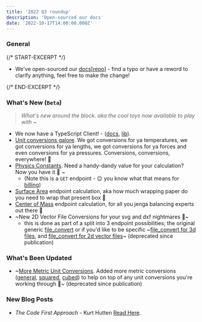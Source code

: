 ```yaml
---
title: '2022 Q3 roundup'
description: 'Open-sourced our docs'
date: '2022-10-17T14:00:00.000Z'
---
```


### General

{/* START-EXCERPT */}

-   We've open-sourced our [docs](https://kittycad.io/docs/api)[[repo](https://github.com/KittyCAD/documentation)] - find a typo or have a reword to clarify anything, feel free to make the change!

{/* END-EXCERPT */}

### What's New (`Beta`)

> _What's new around the block. aka the cool toys now available to play with ~_

-   We now have a TypeScript Client! - ([docs](https://docs.kittycad.io/api/authentication?lang=typescript), [lib](https://github.com/KittyCAD/kittycad.ts)).
-   [Unit conversions galore](https://kittycad.io/docs/api/unit). We got conversions for ya temperatures, we got conversions for ya lengths, we got conversions for ya forces and even conversions for ya pressures. Conversions, conversions, everywhere! 🔢
-   [Physics Constants](https://kittycad.io/docs/api/constant). Need a handy-dandy value for your calculation? Now you have it 🧮 ~
    -   (Note this is a `GET` endpoint - 😉 you know what that means for [billing](https://kittycad.io/docs/billing#important-info))
-   [Surface Area](https://kittycad.io/docs/api/file/get-cad-file-surface-area) endpoint calculation, aka how much wrapping paper do you need to wrap that present box 🎁
-   [Center of Mass](https://kittycad.io/dos/api/file/get-cad-file-center-of-mass) endpoint calculation, for all you jenga balancing experts out there 🧐
-   ~New 2D Vector File Conversions for your svg and dxf nightmares 🎃~
    -   this is done as part of a split into 3 endpoint possibilities; the original generic [file_convert](https://kittycad.io/docs/api/file/convert-cad-file-with-defaults) or if you'd like to be specific ~[file_convert for 3d files](https://kittycad.io/docs/api/convert-2d-vector-file), and [file_convert for 2d vector files](https://kittycad.io/docs/api/convert-2d-vector-file)~ (deprecated since publication)

### What's Been Updated

-   ~[More Metric Unit Conversions](https://kittycad.io/docs/api/unit). Added more metric conversions ([general](https://kittycad.io/docs/api/convert-metric-units), [squared](https://kittycad.io/docs/api/convert-metric-squared-units), [cubed](https://kittycad.io/docs/api/convert-metric-cubed-units)) to help on top of any unit conversions you're working through 🔢~ (deprecated since publication)

### New Blog Posts

-   _The Code First Approach_ - Kurt Hutten [Read Here](https://kittycad.io/blog/code-first).
